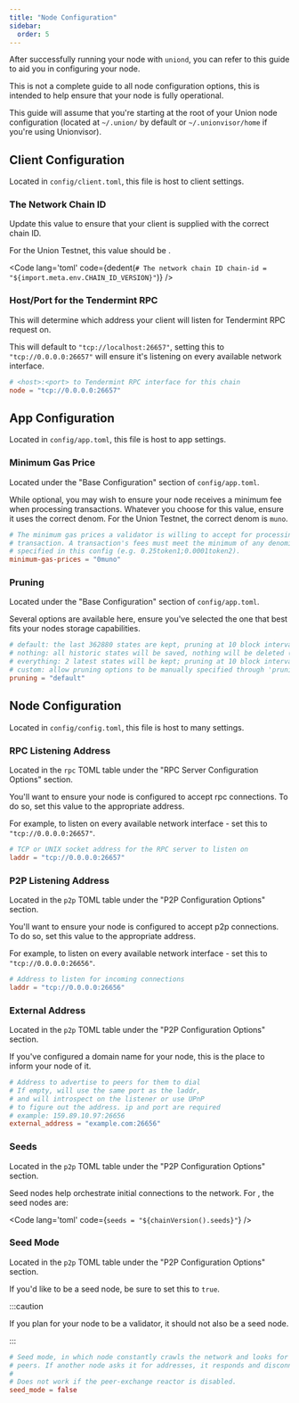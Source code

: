 ```yaml
---
title: "Node Configuration"
sidebar:
  order: 5
---
```



After successfully running your node with `uniond`, you can refer to this guide to aid you in configuring your node.

This is not a complete guide to all node configuration options, this is intended to help ensure that your node is fully operational.

This guide will assume that you're starting at the root of your Union node configuration (located at `~/.union/` by default or `~/.unionvisor/home` if you're using Unionvisor).

## Client Configuration

Located in `config/client.toml`, this file is host to client settings.

### The Network Chain ID

Update this value to ensure that your client is supplied with the correct chain ID.

For the Union Testnet, this value should be <code><FunctionResult result={import.meta.env.CHAIN_ID_VERSION} /></code>.

<Code
  lang='toml'
  code={dedent(`
    # The network chain ID
    chain-id = "${import.meta.env.CHAIN_ID_VERSION}"
  `)}
/>

### Host/Port for the Tendermint RPC

This will determine which address your client will listen for Tendermint RPC request on.

This will default to `"tcp://localhost:26657"`, setting this to `"tcp://0.0.0.0:26657"` will ensure it's listening on every available network interface.

```toml
# <host>:<port> to Tendermint RPC interface for this chain
node = "tcp://0.0.0.0:26657"
```

## App Configuration

Located in `config/app.toml`, this file is host to app settings.

### Minimum Gas Price

Located under the "Base Configuration" section of `config/app.toml`.

While optional, you may wish to ensure your node receives a minimum fee when processing transactions. Whatever you choose for this value, ensure it uses the correct denom. For the Union Testnet, the correct denom is `muno`.

```toml
# The minimum gas prices a validator is willing to accept for processing a
# transaction. A transaction's fees must meet the minimum of any denomination
# specified in this config (e.g. 0.25token1;0.0001token2).
minimum-gas-prices = "0muno"
```

### Pruning

Located under the "Base Configuration" section of `config/app.toml`.

Several options are available here, ensure you've selected the one that best fits your nodes storage capabilities.

```toml
# default: the last 362880 states are kept, pruning at 10 block intervals
# nothing: all historic states will be saved, nothing will be deleted (i.e. archiving node)
# everything: 2 latest states will be kept; pruning at 10 block intervals.
# custom: allow pruning options to be manually specified through 'pruning-keep-recent', and 'pruning-interval'
pruning = "default"
```

## Node Configuration

Located in `config/config.toml`, this file is host to many settings.

### RPC Listening Address

Located in the `rpc` TOML table under the "RPC Server Configuration Options" section.

You'll want to ensure your node is configured to accept rpc connections. To do so, set this value to the appropriate address.

For example, to listen on every available network interface - set this to `"tcp://0.0.0.0:26657"`.

```toml
# TCP or UNIX socket address for the RPC server to listen on
laddr = "tcp://0.0.0.0:26657"
```

### P2P Listening Address

Located in the `p2p` TOML table under the "P2P Configuration Options" section.

You'll want to ensure your node is configured to accept p2p connections. To do so, set this value to the appropriate address.

For example, to listen on every available network interface - set this to `"tcp://0.0.0.0:26656"`.

```toml
# Address to listen for incoming connections
laddr = "tcp://0.0.0.0:26656"
```

### External Address

Located in the `p2p` TOML table under the "P2P Configuration Options" section.

If you've configured a domain name for your node, this is the place to inform your node of it.

```toml
# Address to advertise to peers for them to dial
# If empty, will use the same port as the laddr,
# and will introspect on the listener or use UPnP
# to figure out the address. ip and port are required
# example: 159.89.10.97:26656
external_address = "example.com:26656"
```

### Seeds

Located in the `p2p` TOML table under the "P2P Configuration Options" section.

Seed nodes help orchestrate initial connections to the network. For <code><FunctionResult result={import.meta.env.CHAIN_ID_VERSION} /></code>, the seed nodes are:

<Code
  lang='toml'
  code={`seeds = "${chainVersion().seeds}"`} 
/>


### Seed Mode

Located in the `p2p` TOML table under the "P2P Configuration Options" section.

If you'd like to be a seed node, be sure to set this to `true`.

:::caution

If you plan for your node to be a validator, it should not also be a seed node.

:::

```toml
# Seed mode, in which node constantly crawls the network and looks for
# peers. If another node asks it for addresses, it responds and disconnects.
#
# Does not work if the peer-exchange reactor is disabled.
seed_mode = false
```
